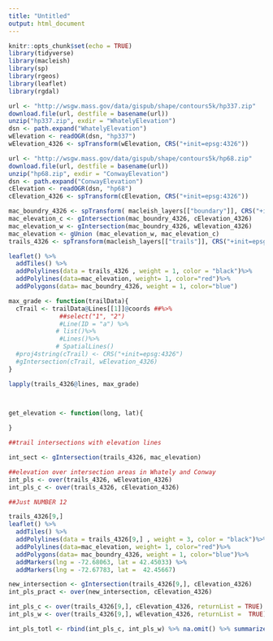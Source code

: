 ```yaml
---
title: "Untitled"
output: html_document
---
```


```r
knitr::opts_chunk$set(echo = TRUE)
library(tidyverse)
library(macleish)
library(sp)
library(rgeos)
library(leaflet)
library(rgdal)
```


```r
url <- "http://wsgw.mass.gov/data/gispub/shape/contours5k/hp337.zip"
download.file(url, destfile = basename(url))
unzip("hp337.zip", exdir = "WhatelyElevation")
dsn <- path.expand("WhatelyElevation")
wElevation <- readOGR(dsn, "hp337")
wElevation_4326 <- spTransform(wElevation, CRS("+init=epsg:4326"))


```

```r
url <- "http://wsgw.mass.gov/data/gispub/shape/contours5k/hp68.zip"
download.file(url, destfile = basename(url))
unzip("hp68.zip", exdir = "ConwayElevation")
dsn <- path.expand("ConwayElevation")
cElevation <- readOGR(dsn, "hp68")
cElevation_4326 <- spTransform(cElevation, CRS("+init=epsg:4326"))
```

```r
mac_boundry_4326 <- spTransform( macleish_layers[["boundary"]], CRS("+init=epsg:4326") )
mac_elevation_c <- gIntersection(mac_boundry_4326, cElevation_4326)
mac_elevation_w <- gIntersection(mac_boundry_4326, wElevation_4326)
mac_elevation <- gUnion (mac_elevation_w, mac_elevation_c)
trails_4326 <- spTransform(macleish_layers[["trails"]], CRS("+init=epsg:4326"))
```


```r
leaflet() %>%
  addTiles() %>%
  addPolylines(data = trails_4326 , weight = 1, color = "black")%>%
  addPolylines(data=mac_elevation, weight= 1, color="red")%>%
  addPolygons(data= mac_boundry_4326, weight = 1, color="blue")
```

```r
max_grade <- function(trailData){
  cTrail <- trailData@Lines[[1]]@coords ##%>%
              ##select("1", "2")
              #Line(ID = "a") %>%
             # list()%>%
              #Lines()%>%
             # SpatialLines()
  #proj4string(cTrail) <- CRS("+init=epsg:4326")
  #gIntersection(cTrail, wElevation_4326)
}

lapply(trails_4326@lines, max_grade)



get_elevation <- function(long, lat){
    
}
```


```r
##trail intersections with elevation lines

int_sect <- gIntersection(trails_4326, mac_elevation)

##elevation over intersection areas in Whately and Conway
int_pls <- over(trails_4326, wElevation_4326)
int_pls_c <- over(trails_4326, cElevation_4326)


```


```r
##Just NUMBER 12

trails_4326[9,]
leaflet() %>%
  addTiles() %>%
  addPolylines(data = trails_4326[9,] , weight = 3, color = "black")%>%
  addPolylines(data=mac_elevation, weight= 1, color="red")%>%
  addPolygons(data= mac_boundry_4326, weight = 1, color="blue")%>%
  addMarkers(lng = -72.68063, lat = 42.45033) %>%
  addMarkers(lng = -72.67783, lat =  42.45667)

```

```r

new_intersection <- gIntersection(trails_4326[9,], cElevation_4326)
int_pls_pract <- over(new_intersection, cElevation_4326)

int_pls_c <- over(trails_4326[9,], cElevation_4326, returnList = TRUE) %>% as.data.frame()
int_pls_w <- over(trails_4326[9,], wElevation_4326, returnList =  TRUE) %>% as.data.frame()

int_pls_totl <- rbind(int_pls_c, int_pls_w) %>% na.omit() %>% summarize(elevation = max(ELEV_FT) - min(ELEV_FT))


```


